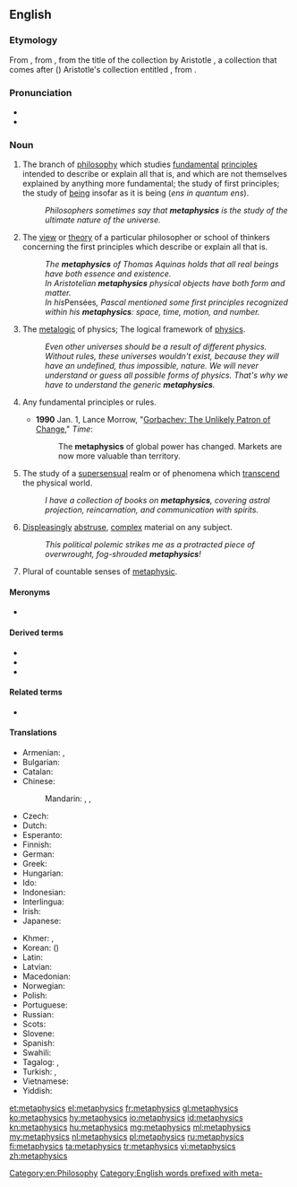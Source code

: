 ==English==
{{wikipedia}}

===Etymology===
From {{der|en|la|metaphysica}}, from {{der|en|gkm|μεταφυσικά}}, from the title of the collection by Aristotle {{m|grc|[[μετά|μετὰ]] [[τά|τὰ]] [[φυσικά]]}}, a collection that comes after ({{m|grc|μετά}}) Aristotle's collection entitled {{m|grc|[[τά|τὰ]] [[φυσικά]]}}, from {{m|grc|φυσικός||natural}}.

===Pronunciation===
* {{IPA|/mɛtəˈfɪzɪks/|lang=en}}
* {{enPR|mĕ'təfĭziks}}

===Noun===
{{en-noun|~|metaphysics}}

# {{lb|en|philosophy|uncountable}} The branch of [[philosophy]] which studies [[fundamental]] [[principles]] intended to describe or explain all that is, and which are not themselves explained by anything more fundamental; the study of first principles; the study of [[being]] insofar as it is being (''ens in quantum ens'').
#: ''Philosophers sometimes say that '''metaphysics''' is the study of the ultimate nature of the universe.''
# {{lb|en|philosophy|countable}} The [[view]] or [[theory]] of a particular philosopher or school of thinkers concerning the first principles which describe or explain all that is.
#: ''The '''metaphysics''' of Thomas Aquinas holds that all real beings have both essence and existence.''
#: ''In Aristotelian '''metaphysics''' physical objects have both form and matter.''
#: ''In his ''Pensées'', Pascal mentioned some first principles recognized within his '''metaphysics''': space, time, motion, and number.''
# {{lb|en|logic|uncountable|by extension from the philosophical sense}} The [[metalogic]] of physics; The logical framework of [[physics]].
#: ''Even other universes should be a result of different physics. Without rules, these universes wouldn't exist, because they will have an undefined, thus impossible, nature. We will never understand or guess all possible forms of physics. That's why we have to understand the generic '''metaphysics'''.''
# {{lb|en|uncountable|by extension from the philosophical sense}} Any fundamental principles or rules.
#* '''1990''' Jan. 1, Lance Morrow, "[http://www.time.com/time/magazine/article/0,9171,969082,00.html Gorbachev: The Unlikely Patron of Change]," ''Time'':
#*: The '''metaphysics''' of global power has changed. Markets are now more valuable than territory.
# {{lb|en|uncountable}} The study of a [[supersensual]] realm or of phenomena which [[transcend]] the physical world.
#: ''I have a collection of books on '''metaphysics''', covering astral projection, reincarnation, and communication with spirits.''
# {{lb|en|uncountable}} [[displeasing|Displeasing]]ly [[abstruse]], [[complex]] material on any subject.
#: ''This political polemic strikes me as a protracted piece of overwrought, fog-shrouded '''metaphysics'''!''
# {{lb|en|countable}} Plural of countable senses of [[metaphysic]].

====Meronyms====
* {{l|en|ontology}}

====Derived terms====
* {{l|en|metaphysical}}
* {{l|en|metaphysician}}
* {{l|en|metaphysicist}}

====Related terms====
* {{l|en|physics}}

====Translations====
{{trans-top|branch of philosophy that studies first principles}}
* Armenian: {{t+|hy|բնազանցություն}}, {{t+|hy|մետաֆիզիկա}}
* Bulgarian: {{t+|bg|метафизика|f|tr=metafízika|sc=Cyrl}}
* Catalan: {{t|ca|metafísica|f}}
* Chinese:
*: Mandarin: {{t+|cmn|形而上學|sc=Hani}}, {{t+|cmn|形而上学|tr=xíng'érshàngxué|sc=Hani}}, {{t+|cmn|形上|tr=xíngshàng|sc=Hani}}
* Czech: {{t+|cs|metafyzika|f}}
* Dutch: {{t+|nl|metafysica}}
* Esperanto: {{t|eo|metafiziko}}
* Finnish: {{t+|fi|metafysiikka}}
* German: {{t+|de|Metaphysik|f}}
* Greek: {{t+|el|μεταφυσική|f}}
* Hungarian: {{t+|hu|metafizika}}
* Ido: {{t+|io|metafiziko}}
* Indonesian: {{t+|id|metafisika}}
* Interlingua: {{t|ia|metaphysica}}
* Irish: {{t|ga|meitifisic|f}}
* Japanese: {{t|ja|形而上学|tr=けいじじょうがく, keijijōgaku|sc=Jpan}}
{{trans-mid}}
* Khmer: {{t+|km|បរមត្ថវិជ្ជា|tr=pakrakmat vityea|sc=Khmr}}, {{t|km|អស្តិរូបវិជ្ជា|sc=Khmr|tr=ɑhsdə ruup viccie}}
* Korean: {{t|ko|형이상학|sc=Kore}} ({{t+|ko|形而上學|sc=Kore}})
* Latin: {{t|la|metaphysica|f}}
* Latvian: {{t|lv|metafizika|f}}
* Macedonian: {{t|mk|метафизика|f|tr=metafízika}}
* Norwegian: {{t|no|metafysikk}}
* Polish: {{t+|pl|metafizyka|f}}
* Portuguese: {{t+|pt|metafísica|f}}
* Russian: {{t+|ru|метафи́зика|f}}
* Scots: {{t|sco|metapheisics}}
* Slovene: {{t+|sl|metafizika|f}}
* Spanish: {{t+|es|metafísica|f}}
* Swahili: {{t|sw|metafizikia}}
* Tagalog: {{t|tl|higliknayan}}, {{t|tl|labawsugnayan}}
* Turkish: {{t+|tr|metafizik}}, {{t|tr|mabaduttabiyye}}
* Vietnamese: {{t+|vi|siêu hình học}}
* Yiddish: {{t|yi|מעטאַפֿיזיק|f}}
{{trans-bottom}}

[[Category:en:Philosophy]]
[[Category:English words prefixed with meta-]]

[[et:metaphysics]]
[[el:metaphysics]]
[[fr:metaphysics]]
[[gl:metaphysics]]
[[ko:metaphysics]]
[[hy:metaphysics]]
[[io:metaphysics]]
[[id:metaphysics]]
[[kn:metaphysics]]
[[hu:metaphysics]]
[[mg:metaphysics]]
[[ml:metaphysics]]
[[my:metaphysics]]
[[nl:metaphysics]]
[[pl:metaphysics]]
[[ru:metaphysics]]
[[fi:metaphysics]]
[[ta:metaphysics]]
[[tr:metaphysics]]
[[vi:metaphysics]]
[[zh:metaphysics]]
